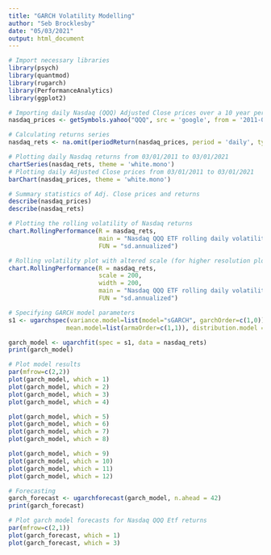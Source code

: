 ```yaml
---
title: "GARCH Volatility Modelling"
author: "Seb Brocklesby"
date: "05/03/2021"
output: html_document
---
```


```r
# Import necessary libraries
library(psych)
library(quantmod)
library(rugarch)
library(PerformanceAnalytics)
library(ggplot2)

# Importing daily Nasdaq (QQQ) Adjusted Close prices over a 10 year period
nasdaq_prices <- getSymbols.yahoo("QQQ", src = 'google', from = '2011-03-01', to = '2021-03-01', auto.assign = F)[,4]

# Calculating returns series
nasdaq_rets <- na.omit(periodReturn(nasdaq_prices, period = 'daily', type = 'arithmetic'))
```

```r
# Plotting daily Nasdaq returns from 03/01/2011 to 03/01/2021
chartSeries(nasdaq_rets, theme = 'white.mono')
# Plotting daily Adjusted Close prices from 03/01/2011 to 03/01/2021
barChart(nasdaq_prices, theme = 'white.mono')
```

```r
# Summary statistics of Adj. Close prices and returns
describe(nasdaq_prices)
describe(nasdaq_rets)

# Plotting the rolling volatility of Nasdaq returns
chart.RollingPerformance(R = nasdaq_rets,
                         main = "Nasdaq QQQ ETF rolling daily volatility",
                         FUN = "sd.annualized")

# Rolling volatility plot with altered scale (for higher resolution plot)
chart.RollingPerformance(R = nasdaq_rets,
                         scale = 200,
                         width = 200,
                         main = "Nasdaq QQQ ETF rolling daily volatility",
                         FUN = "sd.annualized")
```

```r
# Specifying GARCH model parameters
s1 <- ugarchspec(variance.model=list(model="sGARCH", garchOrder=c(1,0)),
                mean.model=list(armaOrder=c(1,1)), distribution.model = 'norm')

garch_model <- ugarchfit(spec = s1, data = nasdaq_rets)
print(garch_model)
```

```r
# Plot model results  
par(mfrow=c(2,2))
plot(garch_model, which = 1)
plot(garch_model, which = 2)
plot(garch_model, which = 3)
plot(garch_model, which = 4)

plot(garch_model, which = 5)
plot(garch_model, which = 6)
plot(garch_model, which = 7)
plot(garch_model, which = 8)

plot(garch_model, which = 9)
plot(garch_model, which = 10)
plot(garch_model, which = 11)
plot(garch_model, which = 12)
```

```r
# Forecasting
garch_forecast <- ugarchforecast(garch_model, n.ahead = 42)
print(garch_forecast)

# Plot garch model forecasts for Nasdaq QQQ Etf returns
par(mfrow=c(2,1))
plot(garch_forecast, which = 1)
plot(garch_forecast, which = 3)
```